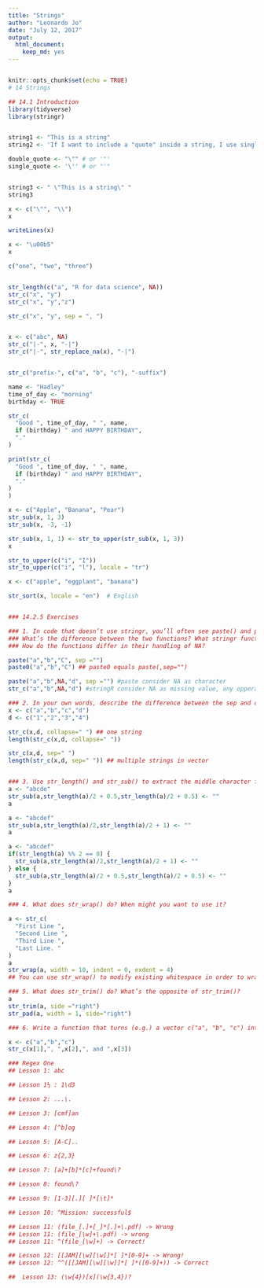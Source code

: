 ```yaml
---
title: "Strings"
author: "Leonardo Jo"
date: "July 12, 2017"
output: 
  html_document: 
    keep_md: yes
---
```


```r

```
```r
knitr::opts_chunk$set(echo = TRUE)
# 14 Strings

## 14.1 Introduction
library(tidyverse)
library(stringr)


string1 <- "This is a string"
string2 <- 'If I want to include a "quote" inside a string, I use single quotes'

double_quote <- "\"" # or '"'
single_quote <- '\'' # or "'"


string3 <- " \"This is a string\" "
string3

x <- c("\"", "\\")
x

writeLines(x)

x <- "\u00b5"
x

c("one", "two", "three")


str_length(c("a", "R for data science", NA))
str_c("x", "y")
str_c("x", "y","z")

str_c("x", "y", sep = ", ")


x <- c("abc", NA)
str_c("|-", x, "-|")
str_c("|-", str_replace_na(x), "-|")


str_c("prefix-", c("a", "b", "c"), "-suffix")

name <- "Hadley"
time_of_day <- "morning"
birthday <- TRUE

str_c(
  "Good ", time_of_day, " ", name,
  if (birthday) " and HAPPY BIRTHDAY",
  "."
)

print(str_c(
  "Good ", time_of_day, " ", name,
  if (birthday) " and HAPPY BIRTHDAY",
  "."
)
)

x <- c("Apple", "Banana", "Pear")
str_sub(x, 1, 3)
str_sub(x, -3, -1)

str_sub(x, 1, 1) <- str_to_upper(str_sub(x, 1, 3))
x

str_to_upper(c("i", "I"))
str_to_upper(c("i", "l"), locale = "tr")

x <- c("apple", "eggplant", "banana")

str_sort(x, locale = "en")  # English


### 14.2.5 Exercises

### 1. In code that doesn’t use stringr, you’ll often see paste() and paste0(). 
### What’s the difference between the two functions? What stringr function are they equivalent to? 
### How do the functions differ in their handling of NA?

paste("a","b","C", sep ="")
paste0("a","b","C") ## paste0 equals paste(,sep="")

paste("a","b",NA,"d", sep ="") #paste consider NA as character
str_c("a","b",NA,"d") #stringR consider NA as missing value, any opperations with NA will result in NA

### 2. In your own words, describe the difference between the sep and collapse arguments to str_c().
x <- c("a","b","c","d")
d <- c("1","2","3","4")

str_c(x,d, collapse=" ") ## one string
length(str_c(x,d, collapse=" "))

str_c(x,d, sep=" ")
length(str_c(x,d, sep=" ")) ## multiple strings in vector


### 3. Use str_length() and str_sub() to extract the middle character from a string. What will you do if the string has an even number of characters?
a <- "abcde"
str_sub(a,str_length(a)/2 + 0.5,str_length(a)/2 + 0.5) <- ""
a

a <- "abcdef"
str_sub(a,str_length(a)/2,str_length(a)/2 + 1) <- ""
a

a <- "abcdef"
if(str_length(a) %% 2 == 0) {
  str_sub(a,str_length(a)/2,str_length(a)/2 + 1) <- ""
} else {
  str_sub(a,str_length(a)/2 + 0.5,str_length(a)/2 + 0.5) <- ""
}
a

### 4. What does str_wrap() do? When might you want to use it?

a <- str_c(
  "First Line ",
  "Second Line ",
  "Third Line ",
  "Last Line. "
)  
a
str_wrap(a, width = 10, indent = 0, exdent = 4)
## You can use str_wrap() to modify existing whitespace in order to wrap a paragraph of text so that the length of each line as a similar as possible.

### 5. What does str_trim() do? What’s the opposite of str_trim()?
a
str_trim(a, side ="right")
str_pad(a, width = 1, side="right")

### 6. Write a function that turns (e.g.) a vector c("a", "b", "c") into the string a, b, and c. Think carefully about what it should do if given a vector of length 0, 1, or 2.

x <- c("a","b","c")
str_c(x[1],", ",x[2],", and ",x[3])

### Regex One
## Lesson 1: abc

## Lesson 1½ : 1\d3

## Lesson 2: ...\.

## Lesson 3: [cmf]an

## Lesson 4: [^b]og

## Lesson 5: [A-C]..

## Lesson 6: z{2,3}

## Lesson 7: [a]+[b]*[c]+found\?

## Lesson 8: found\?

## Lesson 9: [1-3][.][ ]*[\t]*

## Lesson 10: ^Mission: successful$

## Lesson 11: (file_[.]+[_]*[.]+\.pdf) -> Wrong
## Lesson 11: (file_[\w]+\.pdf) -> wrong
## Lesson 11: ^(file_[\w]+) -> Correct!

## Lesson 12: [[JAM][\w][\w]]*[ ]*[0-9]+ -> Wrong!
## Lesson 12: ^^([[JAM][\w][\w]]*[ ]*([0-9]+)) -> Correct

##  Lesson 13: (\w{4})[x](\w{3,4})?

```

